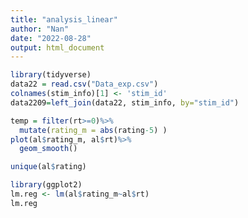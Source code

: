---
title: "analysis_linear"
author: "Nan"
date: "2022-08-28"
output: html_document
---
```{r dataset}

library(tidyverse)
data22 = read.csv("Data_exp.csv")
colnames(stim_info)[1] <- 'stim_id'
data2209=left_join(data22, stim_info, by="stim_id")
```



```{r exp}

  
temp = filter(rt>=0)%>%
  mutate(rating_m = abs(rating-5) )
plot(al$rating_m, al$rt)%>%
  geom_smooth()
```

```{r}
unique(al$rating)
```

```{r}
library(ggplot2)
lm.reg <- lm(al$rating_m~al$rt)
lm.reg
```

